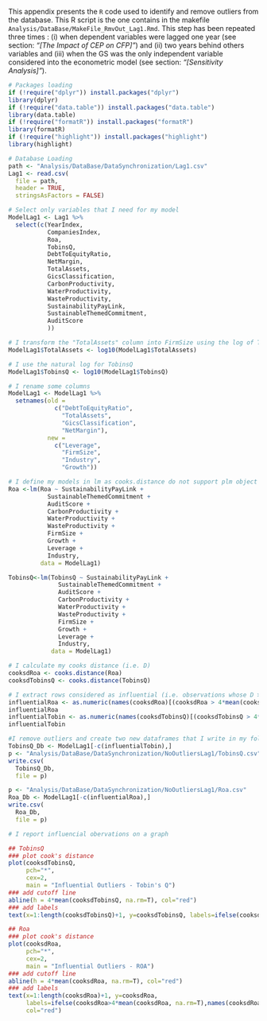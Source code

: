 
This appendix presents the `R` code used to identify and remove outliers from the database. This R script is the one contains in the makefile `Analysis/DataBase/MakeFile_RmvOut_Lag1.Rmd`. This step has been repeated three times : (i) when dependent variables were lagged one year (see section: *"[The Impact of CEP on CFP]"*) and (ii) two years behind others variables and (iii) when the GS was the only independent variable considered into the econometric model (see section: *"[Sensitivity Analysis]"*).  


```r
# Packages loading 
if (!require("dplyr")) install.packages("dplyr")
library(dplyr)
if (!require("data.table")) install.packages("data.table")
library(data.table)
if (!require("formatR")) install.packages("formatR")
library(formatR)
if (!require("highlight")) install.packages("highlight")
library(highlight)

```

```r
# Database Loading 
path <- "Analysis/DataBase/DataSynchronization/Lag1.csv"
Lag1 <- read.csv(
  file = path, 
  header = TRUE, 
  stringsAsFactors = FALSE)

```


```r
# Select only variables that I need for my model
ModelLag1 <- Lag1 %>% 
  select(c(YearIndex,
           CompaniesIndex,
           Roa,
           TobinsQ,
           DebtToEquityRatio,
           NetMargin,
           TotalAssets,
           GicsClassification,
           CarbonProductivity,
           WaterProductivity,
           WasteProductivity,
           SustainabilityPayLink,
           SustainableThemedCommitment,
           AuditScore
           ))

# I transform the "TotalAssets" column into FirmSize using the log of TotalAssets 
ModelLag1$TotalAssets <- log10(ModelLag1$TotalAssets)

# I use the natural log for TobinsQ
ModelLag1$TobinsQ <- log10(ModelLag1$TobinsQ)

# I rename some columns
ModelLag1 <- ModelLag1 %>% 
  setnames(old = 
             c("DebtToEquityRatio", 
               "TotalAssets", 
               "GicsClassification", 
               "NetMargin"), 
           new = 
             c("Leverage", 
               "FirmSize", 
               "Industry", 
               "Growth"))

# I define my models in lm as cooks.distance do not support plm object
Roa <-lm(Roa ~ SustainabilityPayLink +
           SustainableThemedCommitment + 
           AuditScore + 
           CarbonProductivity + 
           WaterProductivity + 
           WasteProductivity + 
           FirmSize + 
           Growth + 
           Leverage + 
           Industry, 
         data = ModelLag1)

TobinsQ<-lm(TobinsQ ~ SustainabilityPayLink + 
              SustainableThemedCommitment + 
              AuditScore + 
              CarbonProductivity + 
              WaterProductivity + 
              WasteProductivity + 
              FirmSize + 
              Growth + 
              Leverage + 
              Industry, 
            data = ModelLag1)

# I calculate my cooks distance (i.e. D)
cooksdRoa <- cooks.distance(Roa)
cooksdTobinsQ <- cooks.distance(TobinsQ)

# I extract rows considered as influential (i.e. observations whose D > 4 * means) and I print them for the reader.
influentialRoa <- as.numeric(names(cooksdRoa)[(cooksdRoa > 4*mean(cooksdRoa, na.rm=T))]) 
influentialRoa
influentialTobin <- as.numeric(names(cooksdTobinsQ)[(cooksdTobinsQ > 4*mean(cooksdTobinsQ, na.rm=T))])
influentialTobin
```

```r

#I remove outliers and create two new dataframes that I write in my folders
TobinsQ_Db <- ModelLag1[-c(influentialTobin),]
p <- "Analysis/DataBase/DataSynchronization/NoOutliersLag1/TobinsQ.csv"
write.csv(
  TobinsQ_Db,
  file = p)

p <- "Analysis/DataBase/DataSynchronization/NoOutliersLag1/Roa.csv"
Roa_Db <- ModelLag1[-c(influentialRoa),]
write.csv(
  Roa_Db, 
  file = p)

```

```r
# I report influencial obervations on a graph

## TobinsQ
### plot cook's distance
plot(cooksdTobinsQ, 
     pch="*", 
     cex=2, 
     main = "Influential Outliers - Tobin's Q")  
### add cutoff line
abline(h = 4*mean(cooksdTobinsQ, na.rm=T), col="red")
### add labels
text(x=1:length(cooksdTobinsQ)+1, y=cooksdTobinsQ, labels=ifelse(cooksdTobinsQ>4*mean(cooksdTobinsQ, na.rm=T),names(cooksdTobinsQ),""), col="red")  
```

\newpage
```r
## Roa
### plot cook's distance
plot(cooksdRoa, 
     pch="*", 
     cex=2, 
     main = "Influential Outliers - ROA")  
### add cutoff line
abline(h = 4*mean(cooksdRoa, na.rm=T), col="red")  
### add labels
text(x=1:length(cooksdRoa)+1, y=cooksdRoa, 
     labels=ifelse(cooksdRoa>4*mean(cooksdRoa, na.rm=T),names(cooksdRoa),""), 
     col="red") 
```
